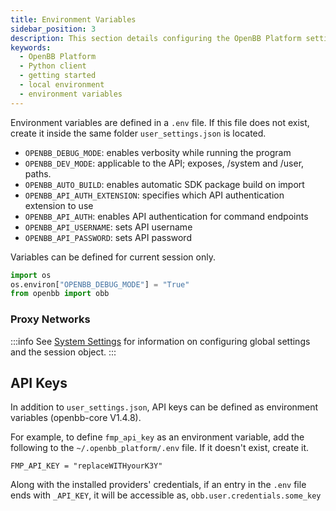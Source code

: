```yaml
---
title: Environment Variables
sidebar_position: 3
description: This section details configuring the OpenBB Platform settings and environment variables.
keywords:
  - OpenBB Platform
  - Python client
  - getting started
  - local environment
  - environment variables
---
```



<HeadTitle title="User Settings & Environment Variables | OpenBB Docs" />

Environment variables are defined in a `.env` file. If this file does not exist, create it inside the same folder `user_settings.json` is located.

- `OPENBB_DEBUG_MODE`: enables verbosity while running the program
- `OPENBB_DEV_MODE`: applicable to the API; exposes, /system and /user, paths.
- `OPENBB_AUTO_BUILD`: enables automatic SDK package build on import
- `OPENBB_API_AUTH_EXTENSION`: specifies which API authentication extension to use
- `OPENBB_API_AUTH`: enables API authentication for command endpoints
- `OPENBB_API_USERNAME`: sets API username
- `OPENBB_API_PASSWORD`: sets API password

Variables can be defined for current session only.

```python
import os
os.environ["OPENBB_DEBUG_MODE"] = "True"
from openbb import obb
```

### Proxy Networks

:::info
See [System Settings](/platform/settings/system_settings#http) for information on configuring global settings and the session object.
:::

## API Keys

In addition to `user_settings.json`, API keys can be defined as environment variables (openbb-core V1.4.8).

For example, to define `fmp_api_key` as an environment variable, add the following to the `~/.openbb_platform/.env` file.
If it doesn't exist, create it.

```env
FMP_API_KEY = "replaceWITHyourK3Y"
```

Along with the installed providers' credentials, if an entry in the `.env` file ends with `_API_KEY`, it will be accessible as, `obb.user.credentials.some_key`
